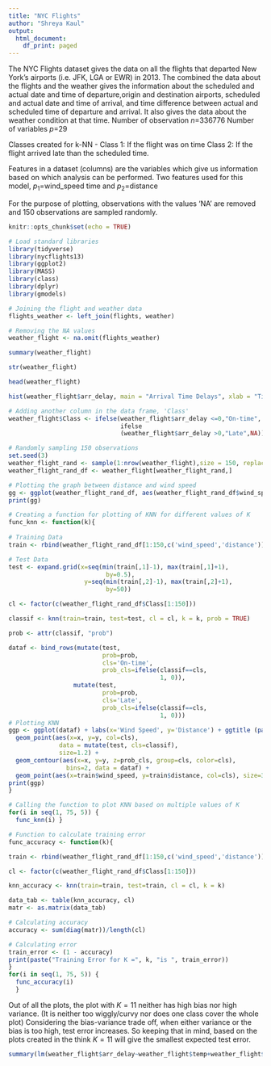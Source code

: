 ```yaml
---
title: "NYC Flights"
author: "Shreya Kaul"
output:
  html_document:
    df_print: paged
---
```


The NYC Flights dataset gives the data on all the flights that departed New York's airports (i.e. JFK, LGA or EWR) in 2013. The combined the data about the flights and the weather gives the information about the scheduled and actual date and time of departure,origin and destination airports, scheduled and actual date and time of arrival, and time difference between actual and scheduled time of departure and arrival. It also gives the data about the weather condition at that time.\newline  
Number of observation $n$=336776\newline  
Number of variables $p$=29\newline

Classes created for k-NN - 
Class 1: If the flight was on time 
Class 2: If the flight arrived late than the scheduled time.\newline

Features in a dataset (columns) are the variables which give us information based on which analysis can be performed.\newline
Two features used for this model, $p_1$=wind_speed time and $p_2$=distance\newline

For the purpose of plotting, observations with the values 'NA' are removed and 150 observations are sampled randomly.\newline\newline

```r
knitr::opts_chunk$set(echo = TRUE)
```
```r
# Load standard libraries
library(tidyverse)
library(nycflights13)
library(ggplot2)
library(MASS)
library(class)
library(dplyr)
library(gmodels)
```

```r
# Joining the flight and weather data
flights_weather <- left_join(flights, weather)

# Removing the NA values
weather_flight <- na.omit(flights_weather)
```
```r
summary(weather_flight)
```
```r
str(weather_flight)
```
```r
head(weather_flight)
```

```r
hist(weather_flight$arr_delay, main = "Arrival Time Delays", xlab = "Time (in minutes)")
```

```r

# Adding another column in the data frame, 'Class'
weather_flight$Class <- ifelse(weather_flight$arr_delay <=0,"On-time",
                               ifelse 
                               (weather_flight$arr_delay >0,"Late",NA))

# Randomly sampling 150 observations
set.seed(3)
weather_flight_rand <- sample(1:nrow(weather_flight),size = 150, replace = FALSE)
weather_flight_rand_df <- weather_flight[weather_flight_rand,]

# Plotting the graph between distance and wind speed
gg <- ggplot(weather_flight_rand_df, aes(weather_flight_rand_df$wind_speed, weather_flight_rand_df$distance, color=weather_flight_rand_df$Class)) + geom_point() + labs(title="Delay in arrival of flights based on the wind speed ", x="Wind Speed ", y="Distance Covered") + scale_color_discrete(name="Delay in arrival")
print(gg)
```

```r
# Creating a function for plotting of KNN for different values of K
func_knn <- function(k){
  
# Training Data
train <- rbind(weather_flight_rand_df[1:150,c('wind_speed','distance')])

# Test Data
test <- expand.grid(x=seq(min(train[,1]-1), max(train[,1]+1),
                           by=0.5),
                     y=seq(min(train[,2]-1), max(train[,2]+1), 
                           by=50))

cl <- factor(c(weather_flight_rand_df$Class[1:150]))

classif <- knn(train=train, test=test, cl = cl, k = k, prob = TRUE)

prob <- attr(classif, "prob")

dataf <- bind_rows(mutate(test,
                          prob=prob,
                          cls='On-time',
                          prob_cls=ifelse(classif==cls,
                                          1, 0)),
                  mutate(test,
                          prob=prob,
                          cls='Late',
                          prob_cls=ifelse(classif==cls,
                                          1, 0)))
# Plotting KNN
ggp <- ggplot(dataf) + labs(x='Wind Speed', y='Distance') + ggtitle (paste("Value of K =", as.character(k))) + scale_color_discrete(name="Class") + 
  geom_point(aes(x=x, y=y, col=cls),
              data = mutate(test, cls=classif),
              size=1.2) + 
  geom_contour(aes(x=x, y=y, z=prob_cls, group=cls, color=cls),
                bins=2, data = dataf) +
  geom_point(aes(x=train$wind_speed, y=train$distance, col=cls), size=3, data=data.frame(x=train[,1], y=train[,2], cls=cl))
print(ggp)
}

# Calling the function to plot KNN based on multiple values of K
for(i in seq(1, 75, 5)) {
  func_knn(i) }

```

```r
# Function to calculate training error
func_accuracy <- function(k){

train <- rbind(weather_flight_rand_df[1:150,c('wind_speed','distance')])

cl <- factor(c(weather_flight_rand_df$Class[1:150]))

knn_accuracy <- knn(train=train, test=train, cl = cl, k = k)

data_tab <- table(knn_accuracy, cl)
matr <- as.matrix(data_tab)

# Calculating accuracy 
accuracy <- sum(diag(matr))/length(cl)

# Calculating error
train_error <- (1 - accuracy)
print(paste("Training Error for K =", k, "is ", train_error))
}
for(i in seq(1, 75, 5)) {
  func_accuracy(i)
  }
```

Out of all the plots, the plot with $K = 11$ neither has high bias nor high variance. (It is neither too wiggly/curvy nor does one class cover the whole plot) Considering the bias-variance trade off, when either variance or the bias is too high, test error increases. So keeping that in mind, based on the plots created in the think $K = 11$ will give the smallest expected test error.

```r
summary(lm(weather_flight$arr_delay~weather_flight$temp+weather_flight$dewp+weather_flight$humid+weather_flight$wind_dir+weather_flight$wind_dir+weather_flight$wind_speed+weather_flight$wind_gust+weather_flight$precip+weather_flight$pressure+weather_flight$visib, weather_flight))
```
